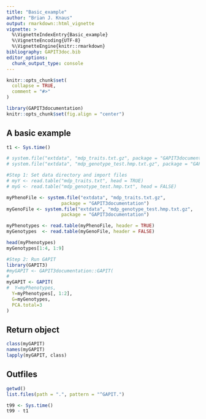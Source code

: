 ```yaml
---
title: "Basic_example"
author: "Brian J. Knaus"
output: rmarkdown::html_vignette
vignette: >
  %\VignetteIndexEntry{Basic_example}
  %\VignetteEncoding{UTF-8}
  %\VignetteEngine{knitr::rmarkdown}
bibliography: GAPIT3doc.bib
editor_options: 
  chunk_output_type: console
---
```


```r
knitr::opts_chunk$set(
  collapse = TRUE,
  comment = "#>"
)
```


```r
library(GAPIT3documentation)
knitr::opts_chunk$set(fig.align = "center")
```



## A basic example


```r
t1 <- Sys.time()

# system.file("extdata", "mdp_traits.txt.gz", package = "GAPIT3documentation")
# system.file("extdata", "mdp_genotype_test.hmp.txt.gz", package = "GAPIT3documentation")

#Step 1: Set data directory and import files
# myY <- read.table("mdp_traits.txt", head = TRUE)
# myG <- read.table("mdp_genotype_test.hmp.txt", head = FALSE)

myPhenoFile <- system.file("extdata", "mdp_traits.txt.gz",
                    package = "GAPIT3documentation")
myGenoFile <- system.file("extdata", "mdp_genotype_test.hmp.txt.gz",
                    package = "GAPIT3documentation")

myPhenotypes <- read.table(myPhenoFile, header = TRUE)
myGenotypes  <- read.table(myGenoFile, header = FALSE)

head(myPhenotypes)
myGenotypes[1:4, 1:9]
```



```r
#Step 2: Run GAPIT
library(GAPIT3)
#myGAPIT <- GAPIT3documentation::GAPIT(
#
myGAPIT <- GAPIT(
#  Y=myPhenotypes,
  Y=myPhenotypes[, 1:2],
  G=myGenotypes,
  PCA.total=3
)
```


## Return object


```r
class(myGAPIT)
names(myGAPIT)
lapply(myGAPIT, class)
```


## Outfiles


```r
getwd()
list.files(path = ".", pattern = "^GAPIT.")
```



```r
t99 <- Sys.time()
t99 - t1
```


